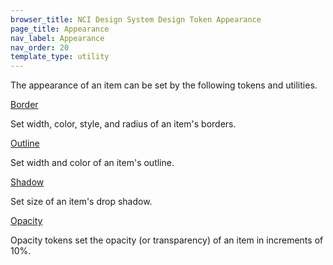 ```yaml
---
browser_title: NCI Design System Design Token Appearance
page_title: Appearance
nav_label: Appearance
nav_order: 20
template_type: utility
---
```


The appearance of an item can be set by the following tokens and utilities.

<a href="/foundations/appearance/border" className="header-styled-link">
	Border
</a>

Set width, color, style, and radius of an item's borders.

<a href="/foundations/appearance/outline" className="header-styled-link">
	Outline
</a>

Set width and color of an item's outline.

<a href="/foundations/appearance/shadow" className="header-styled-link">
	Shadow
</a>

Set size of an item's drop shadow.

<a href="/foundations/appearance/opacity" className="header-styled-link">
	Opacity
</a>

Opacity tokens set the opacity (or transparency) of an item in increments of 10%.
